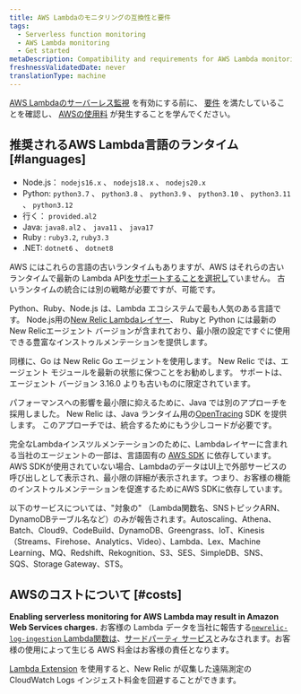 ```yaml
---
title: AWS Lambdaのモニタリングの互換性と要件
tags:
  - Serverless function monitoring
  - AWS Lambda monitoring
  - Get started
metaDescription: Compatibility and requirements for AWS Lambda monitoring with New Relic.
freshnessValidatedDate: never
translationType: machine
---
```


[AWS Lambdaのサーバーレス監視](/docs/serverless-function-monitoring/aws-lambda-monitoring/enable-lambda-monitoring) を有効にする前に、 [要件](#languages) を満たしていることを確認し、 [AWSの使用料](#costs) が発生することを学んでください。

## 推奨されるAWS Lambda言語のランタイム [#languages]

* Node.js： `nodejs16.x` 、 `nodejs18.x` 、 `nodejs20.x`
* Python: `python3.7` 、 `python3.8` 、 `python3.9` 、 `python3.10` 、 `python3.11` 、 `python3.12`
* 行く： `provided.al2`
* Java: `java8.al2` 、 `java11` 、 `java17`
* Ruby : `ruby3.2`, `ruby3.3`
* .NET: `dotnet6` 、 `dotnet8`

AWS にはこれらの言語の古いランタイムもありますが、AWS はそれらの古いランタイムで最新の Lambda API[をサポートすることを選択し](https://docs.aws.amazon.com/lambda/latest/dg/lambda-runtimes.html)ていません。 古いランタイムの統合には別の戦略が必要ですが、可能です。

Python、Ruby、Node.js は、Lambda エコシステムで最も人気のある言語です。 Node.js用の[New Relic Lambdaレイヤー](https://layers.newrelic-external.com/)、 Rubyと Python には最新のNew Relicエージェント バージョンが含まれており、最小限の設定ですぐに使用できる豊富なインストゥルメンテーションを提供します。

同様に、Go は New Relic Go エージェントを使用します。 New Relic では、エージェント モジュールを最新の状態に保つことをお勧めします。 サポートは、エージェント バージョン 3.16.0 よりも古いものに限定されています。

パフォーマンスへの影響を最小限に抑えるために、Java では別のアプローチを採用しました。 New Relic は、Java ランタイム用の[OpenTracing](https://opentracing.io/) SDK を提供します。 このアプローチでは、統合するためにもう少しコードが必要です。

完全なLambdaインスツルメンテーションのために、Lambdaレイヤーに含まれる当社のエージェントの一部は、言語固有の [AWS SDK](https://aws.amazon.com/tools/#sdk) に依存しています。AWS SDKが使用されていない場合、LambdaのデータはUI上で外部サービスの呼び出しとして表示され、最小限の詳細が表示されます。つまり、お客様の機能のインストゥルメンテーションを促進するためにAWS SDKに依存しています。

以下のサービスについては、"対象の" （Lambda関数名、SNSトピックARN、DynamoDBテーブル名など）のみが報告されます。Autoscaling、Athena、Batch、Cloud9、CodeBuild、DynamoDB、Greengrass、IoT、Kinesis（Streams、Firehose、Analytics、Video）、Lambda、Lex、Machine Learning、MQ、Redshift、Rekognition、S3、SES、SimpleDB、SNS、SQS、Storage Gateway、STS。

## AWSのコストについて [#costs]

<DoNotTranslate>**Enabling serverless monitoring for AWS Lambda may result in Amazon Web Services charges.**</DoNotTranslate> お客様の Lambda データを当社に報告する[`newrelic-log-ingestion` Lambda関数は](/docs/install-enable-new-relics-monitoring-aws-lambda#manual-nr-lambda)、[サードパーティ サービス](/docs/licenses/license-information/acceptable-use-policy/acceptable-use-policy)とみなされます。お客様の使用によって生じる AWS 料金はお客様の責任となります。

[Lambda Extension](https://github.com/newrelic/newrelic-lambda-extension) を使用すると、New Relic が収集した遠隔測定の CloudWatch Logs インジェスト料金を回避することができます。